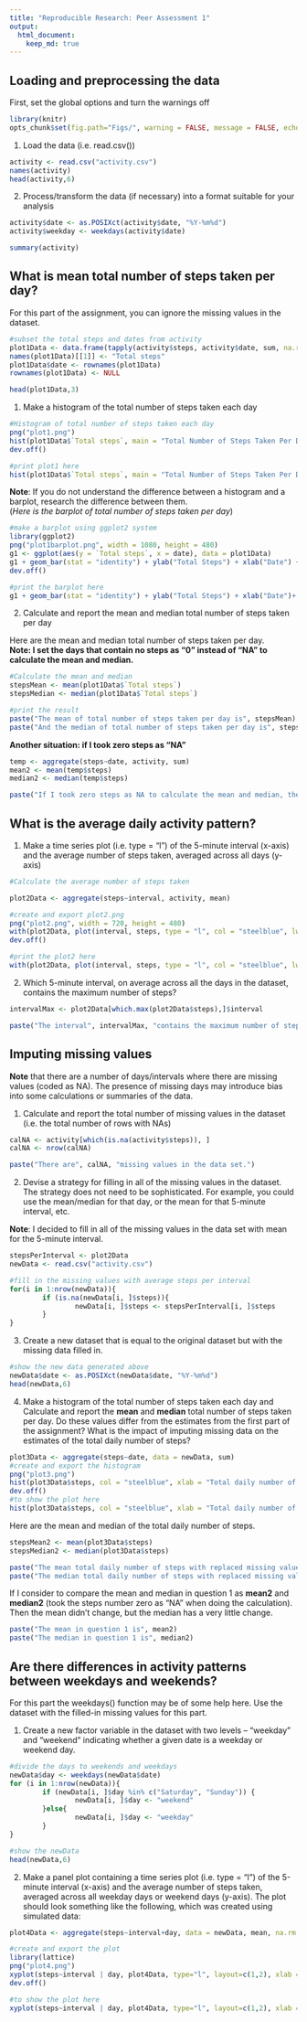 ```yaml
---
title: "Reproducible Research: Peer Assessment 1"
output: 
  html_document:
    keep_md: true
---
```

## Loading and preprocessing the data

First, set the global options and turn the warnings off

```r
library(knitr)
opts_chunk$set(fig.path="Figs/", warning = FALSE, message = FALSE, echo = TRUE)
```


1. Load the data (i.e. read.csv())

```r
activity <- read.csv("activity.csv")
names(activity)
head(activity,6)
```

2. Process/transform the data (if necessary) into a format suitable for your analysis

```r
activity$date <- as.POSIXct(activity$date, "%Y-%m%d")
activity$weekday <- weekdays(activity$date)

summary(activity)
```

## What is mean total number of steps taken per day?

For this part of the assignment, you can ignore the missing values in the dataset.

```r
#subset the total steps and dates from activity
plot1Data <- data.frame(tapply(activity$steps, activity$date, sum, na.rm=TRUE))
names(plot1Data)[[1]] <- "Total steps"
plot1Data$date <- rownames(plot1Data)
rownames(plot1Data) <- NULL

head(plot1Data,3)

```

1. Make a histogram of the total number of steps taken each day
```r
#Histogram of total number of steps taken each day
png("plot1.png")
hist(plot1Data$`Total steps`, main = "Total Number of Steps Taken Per Day", xlab = "Total Steps", col = "steelblue", ylim = c(0,30))
dev.off()

#print plot1 here
hist(plot1Data$`Total steps`, main = "Total Number of Steps Taken Per Day", xlab = "Total Steps", col = "steelblue", ylim = c(0,30))

```

**Note**: If you do not understand the difference between a histogram and a barplot, research the difference between them.  
(*Here is the barplot of total number of steps taken per day*)

```r
#make a barplot using ggplot2 system
library(ggplot2)
png("plot1barplot.png", width = 1080, height = 480)
g1 <- ggplot(aes(y = `Total steps`, x = date), data = plot1Data)
g1 + geom_bar(stat = "identity") + ylab("Total Steps") + xlab("Date") + ggtitle("Total Number of Steps Taken Per Day")
dev.off()

#print the barplot here
g1 + geom_bar(stat = "identity") + ylab("Total Steps") + xlab("Date")+ ggtitle("Total Number of Steps Taken Per Day")

```


2. Calculate and report the mean and median total number of steps taken per day

Here are the mean and median total number of steps taken per day.  
**Note: I set the days that contain no steps as "0" instead of "NA" to calculate the mean and median.**

```r
#Calculate the mean and median
stepsMean <- mean(plot1Data$`Total steps`)
stepsMedian <- median(plot1Data$`Total steps`)

#print the result
paste("The mean of total number of steps taken per day is", stepsMean)
paste("And the median of total number of steps taken per day is", stepsMedian)

```

**Another situation: if I took zero steps as "NA"**

```r
temp <- aggregate(steps~date, activity, sum)
mean2 <- mean(temp$steps)
median2 <- median(temp$steps)

paste("If I took zero steps as NA to calculate the mean and median, then I will get", mean2, "as mean and", median2, "as median.")

```


## What is the average daily activity pattern?

1. Make a time series plot (i.e. type = "l") of the 5-minute interval (x-axis) and the average number of steps taken, averaged across all days (y-axis)

```r
#Calculate the average number of steps taken

plot2Data <- aggregate(steps~interval, activity, mean)

#create and export plot2.png
png("plot2.png", width = 720, height = 480)
with(plot2Data, plot(interval, steps, type = "l", col = "steelblue", lwd = 1.5, xlab = "Interval", ylab = "Average Number of Steps", main = "Average Numbse of Steps Taken Per Interval"))
dev.off()

#print the plot2 here
with(plot2Data, plot(interval, steps, type = "l", col = "steelblue", lwd = 1.5, xlab = "Interval", ylab = "Average Number of Steps", main = "Average Numbse of Steps Taken Per Interval"))
```


2. Which 5-minute interval, on average across all the days in the dataset, contains the maximum number of steps?

```r
intervalMax <- plot2Data[which.max(plot2Data$steps),]$interval

paste("The interval", intervalMax, "contains the maximum number of steps")
```

## Imputing missing values

**Note** that there are a number of days/intervals where there are missing values (coded as NA). The presence of missing days may introduce bias into some calculations or summaries of the data.

1. Calculate and report the total number of missing values in the dataset (i.e. the total number of rows with NAs)

```r

calNA <- activity[which(is.na(activity$steps)), ]
calNA <- nrow(calNA)

paste("There are", calNA, "missing values in the data set.")
```

2. Devise a strategy for filling in all of the missing values in the dataset. The strategy does not need to be sophisticated. For example, you could use the mean/median for that day, or the mean for that 5-minute interval, etc.

**Note**: I decided to fill in all of the missing values in the data set with mean for the 5-minute interval.

```r
stepsPerInterval <- plot2Data
newData <- read.csv("activity.csv")

#fill in the missing values with average steps per interval
for(i in 1:nrow(newData)){
        if (is.na(newData[i, ]$steps)){
                newData[i, ]$steps <- stepsPerInterval[i, ]$steps
        }
}

```

3. Create a new dataset that is equal to the original dataset but with the missing data filled in.

```r

#show the new data generated above
newData$date <- as.POSIXct(newData$date, "%Y-%m%d")
head(newData,6)

```


4. Make a histogram of the total number of steps taken each day and Calculate and report the **mean** and **median** total number of steps taken per day. Do these values differ from the estimates from the first part of the assignment? What is the impact of imputing missing data on the estimates of the total daily number of steps?

```r
plot3Data <- aggregate(steps~date, data = newData, sum)
#create and export the histogram
png("plot3.png")
hist(plot3Data$steps, col = "steelblue", xlab = "Total daily number of steps", main = "Histogram of Total Daily Number of Steps")
dev.off()
#to show the plot here
hist(plot3Data$steps, col = "steelblue", xlab = "Total daily number of steps", main = "Histogram of Total Daily Number of Steps")
```

Here are the mean and median of the total daily number of steps.

```r
stepsMean2 <- mean(plot3Data$steps)
stepsMedian2 <- median(plot3Data$steps)

paste("The mean total daily number of steps with replaced missing values is", stepsMean2)
paste("The median total daily number of steps with replaced missing values is", stepsMedian2)


```

If I consider to compare the mean and median in question 1 as **mean2** and **median2** (took the steps number zero as "NA" when doing the calculation).  
Then the mean didn't change, but the median has a very little change.
```r
paste("The mean in question 1 is", mean2)
paste("The median in question 1 is", median2)
```

## Are there differences in activity patterns between weekdays and weekends?

For this part the weekdays() function may be of some help here. Use the dataset with the filled-in missing values for this part.

1. Create a new factor variable in the dataset with two levels -- "weekday" and "weekend" indicating whether a given date is a weekday or weekend day.
```r
#divide the days to weekends and weekdays
newData$day <- weekdays(newData$date)
for (i in 1:nrow(newData)){
        if (newData[i, ]$day %in% c("Saturday", "Sunday")) {
                newData[i, ]$day <- "weekend"
        }else{
                newData[i, ]$day <- "weekday"
        }
}

#show the newData
head(newData,6)
```


2. Make a panel plot containing a time series plot (i.e. type = "l") of the 5-minute interval (x-axis) and the average number of steps taken, averaged across all weekday days or weekend days (y-axis). The plot should look something like the following, which was created using simulated data:

```r
plot4Data <- aggregate(steps~interval+day, data = newData, mean, na.rm = TRUE)

#create and export the plot
library(lattice)
png("plot4.png")
xyplot(steps~interval | day, plot4Data, type="l", layout=c(1,2), xlab = "Interval", ylab = "Average number of steps")
dev.off()

#to show the plot here
xyplot(steps~interval | day, plot4Data, type="l", layout=c(1,2), xlab = "Interval", ylab = "Average number of steps")
```
